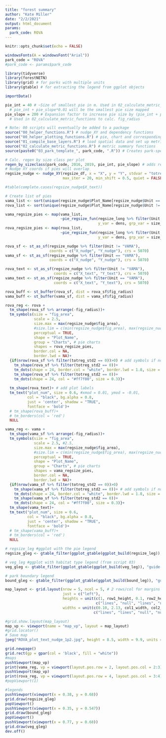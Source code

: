 ```yaml
---
title: "forest summary"
author: "Kate Miller"
date: "2/2/2021"
output: html_document
params: 
  park_code: ROVA
---
```


```r
knitr::opts_chunk$set(echo = FALSE)
```

```r
windowsFonts(A = windowsFont("Arial"))
park_code = "ROVA"
#park_code <- params$park_code

library(tidyverse)
library(forestNETN)
library(grid) # for parks with multiple units
library(gtable) # for extracting the legend from ggplot objects

importData()

pie_int = 40 # ~Size of smallest pie in m. Used in 02_calculate_metric_functions to calc. fig_radius
  # pie_int + pie_slope*0.01 will be the smallest pie size mapped
pie_slope = 200 # Expansion factor to increase pie size by (pie_int + pie_slope(std_var)). 
  # Used in 02_calculate_metric_functions to calc. fig_radius

# Note: 00 scripts will eventually be added to a package
source("00_helper_functions.R") # nudge_XY and dependency functions
source("00_helper_plotting_functions.R") # pie, chart and corresponding legend functions
source("01_compile_base_layers.R") # load spatial data and set up metric-level templates/legends
source("02_calculate_metric_functions.R") # metric summary functions
source(paste0("03_park_template_", park_code, ".R")) # Creates park-specific base maps and scales_tbl

```

```r
# Calc. regen by size class per plot
regen_by_sizeclass(park_code, 2016, 2019, pie_int, pie_slope) # adds regsize_df & regsize_long to GE
# Nudge XY coords if pies will overlap
regsize_nudge <- nudge_XY(regsize_df, x = "X", y = "Y", stdvar = "totreg_std2", 
                          max_iter = 20, min_shift = 0.5, quiet = FALSE) 

#table(complete.cases(regsize_nudge$X_text))

```

```r
# Create list of pies
vama_list <- sort(unique(regsize_nudge$Plot_Name[regsize_nudge$Unit == "VAMA"]))
rova_list <- sort(unique(regsize_nudge$Plot_Name[regsize_nudge$Unit != "VAMA"]))

vama_regsize_pies <- map(vama_list, 
                         ~pie_regsize_fun(regsize_long %>% filter(Unit == "VAMA"), .x,
                                          y_var = dens, grp_var = size_class, std_var = "totreg_std2"))
rova_regsize_pies <- map(rova_list, 
                         ~pie_regsize_fun(regsize_long %>% filter(Unit != "VAMA"), .x,
                                          y_var = dens, grp_var = size_class, std_var = "totreg_std2"))

```

```r
rova_sf <- st_as_sf(regsize_nudge %>% filter(Unit != "VAMA"), 
                    coords = c("X_nudge", "Y_nudge"), crs = 5070) 
vama_sf <- st_as_sf(regsize_nudge %>% filter(Unit == "VAMA"), 
                    coords = c("X_nudge", "Y_nudge"), crs = 5070)

rova_text <- st_as_sf(regsize_nudge %>% filter(Unit != "VAMA"), 
                      coords = c("X_text", "Y_text"), crs = 5070)
vama_text <- st_as_sf(regsize_nudge %>% filter(Unit == "VAMA"),
                      coords = c("X_text", "Y_text"), crs = 5070)

rova_buff <- st_buffer(rova_sf, dist = rova_sf$fig_radius)
vama_buff <- st_buffer(vama_sf, dist = vama_sf$fig_radius)

rova_reg <- rova +  
  tm_shape(rova_sf %>% arrange(-fig_radius))+
  tm_symbols(size = "fig_area",
             scale = 2.5,
             size.max = max(regsize_nudge$fig_area),
             #size.lim = c(min(regsize_nudge$fig_area), max(regsize_nudge$fig_area)), 
             perceptual = TRUE,
             shape = "Plot_Name", 
             group = "Charts", # pie charts
             shapes = rova_regsize_pies,
             border.col = NA, 
             border.lwd = NA)+
  {if(nrow(rova_sf %>% filter(totreg_std2 == 0))>0) # add symbols if no regen
    tm_shape(rova_sf %>% filter(totreg_std2 == 0))+
    tm_dots(shape = 24, border.col = "white", border.lwd = 1.8, size = 0.4)+
    tm_shape(rova_sf %>% filter(totreg_std2 == 0))+
    tm_dots(shape = 24, col = "#ff7f00", size = 0.3)}+
  
  tm_shape(rova_text)+ # add plot labels
  tm_text("plot_num", size = 0.6, #xmod = 0.01, ymod = -0.01,
          col = "black", bg.alpha = 0.8,
          just = 'center', shadow = "TRUE",
          fontface = 'bold')+
  # tm_shape(rova_buff)+
  # tm_borders(col = 'red')
  NULL

vama_reg <- vama +  
  tm_shape(vama_sf %>% arrange(-fig_radius))+
  tm_symbols(size = "fig_area",
             scale = 2.5, #2.5,
             size.max = max(regsize_nudge$fig_area),
             #size.lim = c(min(regsize_nudge$fig_area), max(regsize_nudge$fig_area)), #diam
             perceptual = TRUE,
             shape = "Plot_Name", 
             group = "Charts", # pie charts
             shapes = vama_regsize_pies,
             border.col = NA, 
             border.lwd = NA)+
  {if(nrow(vama_sf %>% filter(totreg_std2 == 0))>0)
    tm_shape(vama_sf %>% filter(totreg_std2 == 0))+ # add symbols if no regen
    tm_dots(shape = 24, border.col = "white", border.lwd = 1.8, size = 0.4)+
    tm_shape(vama_sf %>% filter(totreg_std2 == 0))+
    tm_dots(shape = 24, col = "#ff7f00", size = 0.3)}+
  tm_shape(vama_text)+
  tm_text("plot_num", size = 0.6, 
          col = "black", bg.alpha = 0.8,
          just = 'center', shadow = "TRUE",
          fontface = 'bold')+
  # tm_shape(vama_buff)+
  # tm_borders(col = 'red')
  NULL

# regsize_leg #ggplot with the pie legend
regsize_gleg <- gtable_filter(ggplot_gtable(ggplot_build(regsize_leg)), "guide-box")

# veg_leg #ggplot with habitat type legend (from script 03)
veg_gleg <- gtable_filter(ggplot_gtable(ggplot_build(veg_leg)), "guide-box")

# park boundary legend
bound_gleg <- gtable_filter(ggplot_gtable(ggplot_build(bound_leg)), "guide-box")

map_layout <- grid.layout(nrow = 5, ncol = 5, # 2 rows/col for margins
                          just = c("left"),
                          heights = unit(c(1, row1_height, 0.1, row2_height, 1), # adding 1 line margins
                                         c("lines", "null", "lines", "null", "lines")),
                          widths = unit(c(0.10, 2.13, col1_width, col2_width, 1), #larger lines moves vama left
                                        c("lines", "lines", "null", "null", "lines")))

#grid.show.layout(map_layout)
map_vp <- viewport(name = "map_vp", layout = map_layout)
#grid.locator()
# Save map
jpeg("ROVA_plot_text_nudge_1p2.jpg", height = 8.5, width = 9.9, units = "in", res = 600)

grid.newpage()
grid.rect(gp = gpar(col = 'black', fill = "white"))
#maps
pushViewport(map_vp)
print(vama_reg, vp = viewport(layout.pos.row = 2, layout.pos.col = 2:3))
pushViewport(map_vp)
print(rova_reg, vp = viewport(layout.pos.row = 4, layout.pos.col = 3:4))
#popViewport(1)

#legends
pushViewport(viewport(x = 0.38, y = 0.68))
grid.draw(regsize_gleg)
popViewport()
pushViewport(viewport(x = 0.35, y = 0.547))
grid.draw(bound_gleg)
popViewport()
pushViewport(viewport(x = 0.77, y = 0.68))
grid.draw(veg_gleg)
dev.off()

```


